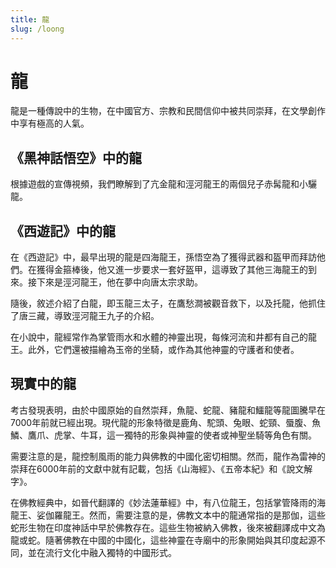 ```yaml
---
title: 龍
slug: /loong
---
```


# 龍

龍是一種傳說中的生物，在中國官方、宗教和民間信仰中被共同崇拜，在文學創作中享有極高的人氣。

## 《黑神話悟空》中的龍

根據遊戲的宣傳視頻，我們瞭解到了亢金龍和涇河龍王的兩個兒子赤髯龍和小驪龍。

## 《西遊記》中的龍

在《西遊記》中，最早出現的龍是四海龍王，孫悟空為了獲得武器和盔甲而拜訪他們。在獲得金箍棒後，他又進一步要求一套好盔甲，這導致了其他三海龍王的到來。接下來是涇河龍王，他在夢中向唐太宗求助。

隨後，敘述介紹了白龍，即玉龍三太子，在鷹愁澗被觀音救下，以及托龍，他抓住了唐三藏，導致涇河龍王九子的介紹。

在小說中，龍經常作為掌管雨水和水體的神靈出現，每條河流和井都有自己的龍王。此外，它們還被描繪為玉帝的坐騎，或作為其他神靈的守護者和使者。

## 現實中的龍

考古發現表明，由於中國原始的自然崇拜，魚龍、蛇龍、豬龍和鱷龍等龍圖騰早在7000年前就已經出現。現代龍的形象特徵是鹿角、駝頭、兔眼、蛇頸、蜃腹、魚鱗、鷹爪、虎掌、牛耳，這一獨特的形象與神靈的使者或神聖坐騎等角色有關。

需要注意的是，龍控制風雨的能力與佛教的中國化密切相關。然而，龍作為雷神的崇拜在6000年前的文獻中就有記載，包括《山海經》、《五帝本紀》和《說文解字》。

在佛教經典中，如晉代翻譯的《妙法蓮華經》中，有八位龍王，包括掌管降雨的海龍王、娑伽羅龍王。然而，需要注意的是，佛教文本中的龍通常指的是那伽，這些蛇形生物在印度神話中早於佛教存在。這些生物被納入佛教，後來被翻譯成中文為龍或蛇。隨著佛教在中國的中國化，這些神靈在寺廟中的形象開始與其印度起源不同，並在流行文化中融入獨特的中國形式。